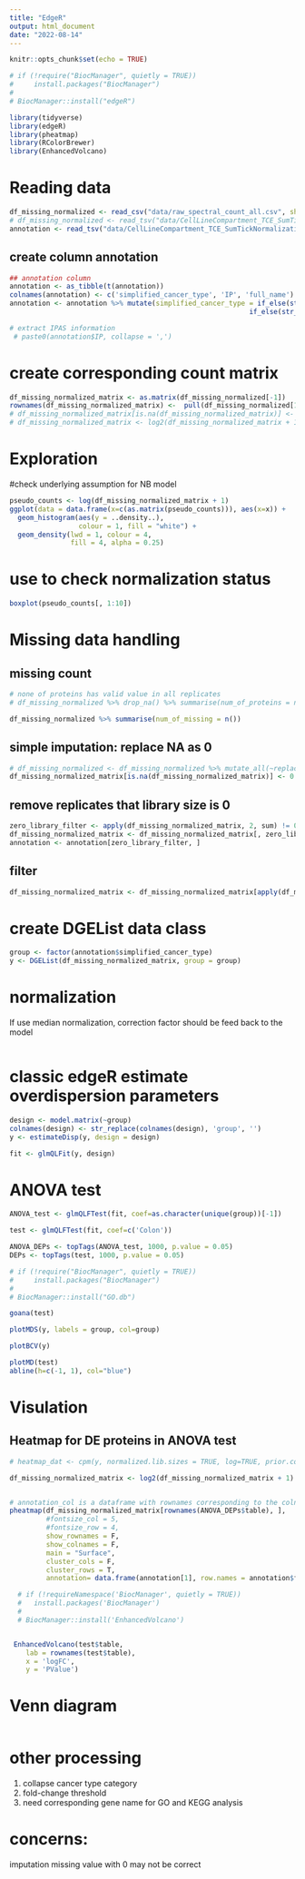 ```yaml
---
title: "EdgeR"
output: html_document
date: "2022-08-14"
---
```


```r
knitr::opts_chunk$set(echo = TRUE)
```

```r
# if (!require("BiocManager", quietly = TRUE))
#     install.packages("BiocManager")
# 
# BiocManager::install("edgeR")
```


```r
library(tidyverse)
library(edgeR)
library(pheatmap)
library(RColorBrewer)
library(EnhancedVolcano)
```



# Reading data
```r
df_missing_normalized <- read_csv("data/raw_spectral_count_all.csv", show_col_types = FALSE)
# df_missing_normalized <- read_tsv("data/CellLineCompartment_TCE_SumTickNormalization.tsv", skip=2)
annotation <- read_tsv("data/CellLineCompartment_TCE_SumTickNormalization.tsv", n_max=3, col_select = c(-1), col_names = F)
```

## create column annotation
```r
## annotation column
annotation <- as_tibble(t(annotation))
colnames(annotation) <- c('simplified_cancer_type', 'IP', 'full_name')
annotation <- annotation %>% mutate(simplified_cancer_type = if_else(str_detect(simplified_cancer_type, 'Breast'), 'Breast', 
                                                           if_else(str_detect(simplified_cancer_type, 'Leukemia'), 'Leukemia', simplified_cancer_type)))
```


```r
# extract IPAS information
 # paste0(annotation$IP, collapse = ',')
```


# create corresponding count matrix
```r
df_missing_normalized_matrix <- as.matrix(df_missing_normalized[-1])
rownames(df_missing_normalized_matrix) <-  pull(df_missing_normalized[1])
# df_missing_normalized_matrix[is.na(df_missing_normalized_matrix)] <-  0
# df_missing_normalized_matrix <- log2(df_missing_normalized_matrix + 1)
```


# Exploration

#check underlying assumption for NB model
```r
pseudo_counts <- log(df_missing_normalized_matrix + 1)
ggplot(data = data.frame(x=c(as.matrix(pseudo_counts))), aes(x=x)) + 
  geom_histogram(aes(y = ..density..),
                 colour = 1, fill = "white") +
  geom_density(lwd = 1, colour = 4,
               fill = 4, alpha = 0.25)
```


# use to check normalization status
```r
boxplot(pseudo_counts[, 1:10])
```



# Missing data handling 

## missing count
```r
# none of proteins has valid value in all replicates 
# df_missing_normalized %>% drop_na() %>% summarise(num_of_proteins = n())

df_missing_normalized %>% summarise(num_of_missing = n())
```



## simple imputation: replace NA as 0
```r
# df_missing_normalized <- df_missing_normalized %>% mutate_all(~replace(., is.na(.), 0))
df_missing_normalized_matrix[is.na(df_missing_normalized_matrix)] <- 0
```


## remove replicates that library size is 0
```r
zero_library_filter <- apply(df_missing_normalized_matrix, 2, sum) != 0
df_missing_normalized_matrix <- df_missing_normalized_matrix[, zero_library_filter]
annotation <- annotation[zero_library_filter, ]
```

## filter
```r
df_missing_normalized_matrix <- df_missing_normalized_matrix[apply(df_missing_normalized_matrix, 1, function(c) sum(c!=0) >= 5), ]
```



# create DGEList data class
```r
group <- factor(annotation$simplified_cancer_type)
y <- DGEList(df_missing_normalized_matrix, group = group)
```


<!-- # Filtering -->
<!-- Should I filter protein with too less expression? -->
<!-- prefer not to filter now cause missing proteins are too sparse -->



# normalization
If use median normalization, correction factor should be feed back to the model
```r

```



# classic edgeR estimate overdispersion parameters
```r
design <- model.matrix(~group)
colnames(design) <- str_replace(colnames(design), 'group', '')
y <- estimateDisp(y, design = design)

fit <- glmQLFit(y, design)
```


# ANOVA test
```r
ANOVA_test <- glmQLFTest(fit, coef=as.character(unique(group))[-1])
```

```r
test <- glmQLFTest(fit, coef=c('Colon'))
```


```r
ANOVA_DEPs <- topTags(ANOVA_test, 1000, p.value = 0.05)
DEPs <- topTags(test, 1000, p.value = 0.05)
```

```r
# if (!require("BiocManager", quietly = TRUE))
#     install.packages("BiocManager")
# 
# BiocManager::install("GO.db")

goana(test)
```
```r
plotMDS(y, labels = group, col=group)
```

```r
plotBCV(y)
```


```r
plotMD(test)
abline(h=c(-1, 1), col="blue")
```



# Visulation

## Heatmap for DE proteins in ANOVA test
```r
# heatmap_dat <- cpm(y, normalized.lib.sizes = TRUE, log=TRUE, prior.count = 2)
```

```r
df_missing_normalized_matrix <- log2(df_missing_normalized_matrix + 1)


# annotation_col is a dataframe with rownames corresponding to the colnames in the feeded matrix
pheatmap(df_missing_normalized_matrix[rownames(ANOVA_DEPs$table), ],
         #fontsize_col = 5, 
         #fontsize_row = 4,
         show_rownames = F,
         show_colnames = F,
         main = "Surface", 
         cluster_cols = F,
         cluster_rows = T,
         annotation= data.frame(annotation[1], row.names = annotation$full_name))
```

```r
  # if (!requireNamespace('BiocManager', quietly = TRUE))
  #   install.packages('BiocManager')
  # 
  # BiocManager::install('EnhancedVolcano')


 EnhancedVolcano(test$table,
    lab = rownames(test$table),
    x = 'logFC',
    y = 'PValue')
```

# Venn diagram
```r

```












# other processing
1. collapse cancer type category
2. fold-change threshold
3. need corresponding gene name for GO and KEGG analysis






# concerns:
imputation missing value with 0 may not be correct